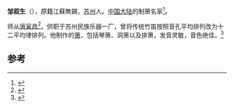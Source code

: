 '''邹叙生'''（{{bd|1935年|||}}），原籍江蘇無錫，[[苏州|苏州]]人。[[中国大陆|中国大陆]]的制箫名家<ref>{{Cite web |url=http://www.csztv.com/wldst/xdjm/lhldd/2015-9/18_1810638.shtml |title=“姑苏箫王”邹叙生 65载伴箫魂 |accessdate=2017-09-18 |archive-date=2017-09-18 |archive-url=https://web.archive.org/web/20170918154639/http://www.csztv.com/wldst/xdjm/lhldd/2015-9/18_1810638.shtml |dead-url=no }}</ref>。

师从[[唐寅昌|唐寅昌]]<ref>{{Cite book|title=桃花坞工艺史记|last=郑丽虹著|first=|publisher=济南：山东画报出版社|year=2011年12月|isbn=7-5474-0580-0|location=|pages=135}}</ref>。供职于苏州民族乐器一厂，曾将传统竹笛按照音孔平均排列改为十二平均律排列。他制作的[[箫|箫]]，包括琴箫、洞箫以及排箫，发音灵敏，音色绝佳。<ref>{{Cite book|title=中国乐器图鉴|last=刘东升主编；中国艺术研究院音乐研究所编|first=|publisher=济南：山东教育出版社|year=1992年7月|isbn=7-5328-1100-X|location=|pages=314}}</ref>

==参考==
{{reflist}}